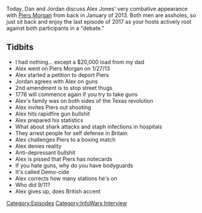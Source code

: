 {{DEFAULTSORT:
    #_EPISODE_0114:Piers Morgan Interview
}}{{Episode
    | title           = Piers Morgan Interview
    | caption         = Listen to this episode on [https://knowledgefight.libsyn.com/knowledge-fight-piers-morgan-interview Libsyn] [https://open.spotify.com/episode/7wSBukQSK6R3J6jbMQjUHg Spotify], Read the [[Transcript/114: Piers Morgan Interview|Unofficial Transcript]]
    | episodeNumber   = 114
    | length          = 01:06:27
    | airDate         = December 31, 2017
    | coverageDate    = January 27, 2013
    | episodeType     = [[:Category:InfoWars Interview|InfoWars Interview]]
    | appearance      = [[Piers Morgan]]
    | previousEpisode = [[113: February 21-23, 2014]]
    | nextEpisode     = [[115: January 2, 2018]]
}}

{{Stub}}

Today, Dan and Jordan discuss Alex Jones' very combative appearance with [[Piers Morgan]] from back in January of 2013. Both men are assholes, so just sit back and enjoy the last episode of 2017 as your hosts actively root against both participants in a "debate."

==Tidbits==

*I had nothing... except a $20,000 load from my dad
*Alex went on Piers Morgan on 1/27/13
*Alex started a petition to deport Piers
*Jordan agrees with Alex on guns
*2nd amendment is to stop street thugs
*1776 will commence again if you try to take guns
*Alex's family was on both sides of the Texas revolution
*Alex invites Piers out shooting
*Alex hits rapidfire gun bullshit
*Alex prepared his statistics
*What about shark attacks and staph infections in hospitals
*They arrest people for self defense in Britain
*Alex challenges Piers to a boxing match
*Alex denies reality
*Anti-depressant bullshit
*Alex is pissed that Piers has notecards
*If you hate guns, why do you have bodyguards
*It's called Demo-cide
*Alex corrects how many stations he's on
*Who did 9/11?
*Alex gives up, does British accent

[[Category:Episodes]]
[[Category:InfoWars Interview]]
